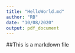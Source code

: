 ```yaml
---
title: "HelloWorld.md"
author: "RB"
date: "10/08/2020"
output: pdf_document
---
```


##This is a markdown file
